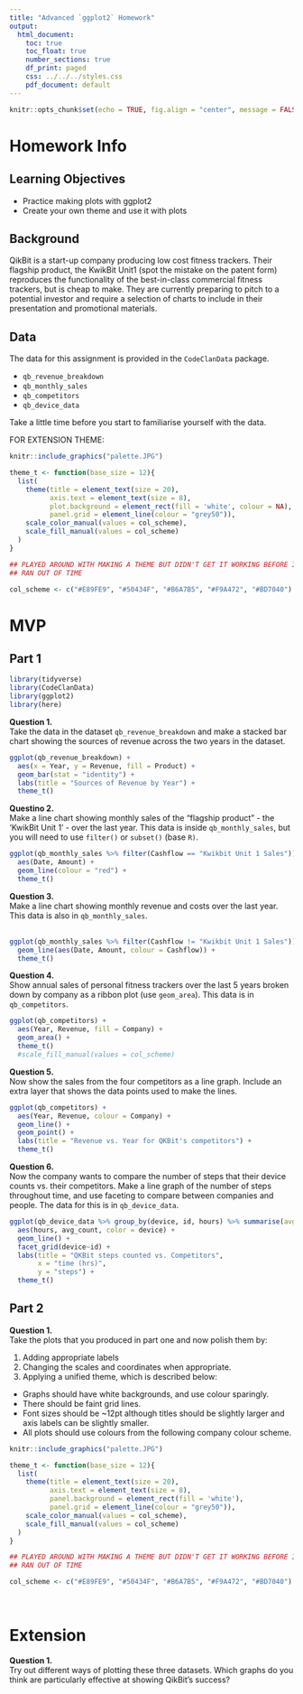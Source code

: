 ```yaml
---
title: "Advanced `ggplot2` Homework"
output:
  html_document:
    toc: true
    toc_float: true
    number_sections: true
    df_print: paged
    css: ../../../styles.css
    pdf_document: default
---
```

  
```r
knitr::opts_chunk$set(echo = TRUE, fig.align = "center", message = FALSE)
```

# Homework Info

## Learning Objectives<br>

* Practice making plots with ggplot2
* Create your own theme and use it with plots

## Background

QikBit is a start-up company producing low cost fitness trackers. Their flagship product, the KwikBit Unit1 (spot the mistake on the patent form) reproduces the functionality of the best-in-class commercial fitness trackers, but is cheap to make.  They are currently preparing to pitch to a potential investor and require a selection of charts to include in their presentation and promotional materials.

## Data

The data for this assignment is provided in the `CodeClanData` package.

* `qb_revenue_breakdown`
* `qb_monthly_sales`
* `qb_competitors`
* `qb_device_data`

Take a little time before you start to familiarise yourself with the data.

##############################
FOR EXTENSION THEME:

```r
knitr::include_graphics("palette.JPG")

theme_t <- function(base_size = 12){
  list(
    theme(title = element_text(size = 20),
          axis.text = element_text(size = 8),
          plot.background = element_rect(fill = 'white', colour = NA),
          panel.grid = element_line(colour = "grey50")),
    scale_color_manual(values = col_scheme),
    scale_fill_manual(values = col_scheme)
  )
}

## PLAYED AROUND WITH MAKING A THEME BUT DIDN'T GET IT WORKING BEFORE I
## RAN OUT OF TIME
```

```r
col_scheme <- c("#E89FE9", "#50434F", "#B6A7B5", "#F9A472", "#BD7040")
```
#################################


# MVP

## Part 1

```r
library(tidyverse)
library(CodeClanData)
library(ggplot2)
library(here)
```


**Question 1.**  
Take the data in the dataset `qb_revenue_breakdown` and make a stacked bar chart showing the sources of revenue across the two years in the dataset.
<br>

```r
ggplot(qb_revenue_breakdown) +
  aes(x = Year, y = Revenue, fill = Product) +
  geom_bar(stat = "identity") +
  labs(title = "Sources of Revenue by Year") +
  theme_t()
```

**Questino 2.**  
Make a line chart showing monthly sales of the "flagship product" - the 'KwikBit Unit 1' - over the last year. This data is inside `qb_monthly_sales`, but you will need to use `filter()` or `subset()` (base `R)`.
<br>

```r
ggplot(qb_monthly_sales %>% filter(Cashflow == "Kwikbit Unit 1 Sales")) +
  aes(Date, Amount) +
  geom_line(colour = "red") +
  theme_t()
```

**Question 3.**  
Make a line chart showing monthly revenue and costs over the last year. This data is also in `qb_monthly_sales`.						
<br>

```r
ggplot(qb_monthly_sales %>% filter(Cashflow != "Kwikbit Unit 1 Sales")) +
  geom_line(aes(Date, Amount, colour = Cashflow)) +
  theme_t()
```

**Question 4.**  
Show annual sales of personal fitness trackers over the last 5 years broken down by company as a ribbon plot (use `geom_area`). This data is in `qb_competitors`.
<br>

```r
ggplot(qb_competitors) +
  aes(Year, Revenue, fill = Company) +
  geom_area() +
  theme_t()
  #scale_fill_manual(values = col_scheme)
```

**Question 5.**  
Now show the sales from the four competitors as a line graph. Include an extra layer that shows the data points used to make the lines.
<br>

```r
ggplot(qb_competitors) +
  aes(Year, Revenue, colour = Company) +
  geom_line() +
  geom_point() +
  labs(title = "Revenue vs. Year for QKBit's competitors") +
  theme_t()
```

**Question 6.**  
Now the company wants to compare the number of steps that their device counts vs. their competitors. Make a line graph of the number of steps throughout time, and use faceting to compare between companies and people. The data for this is in `qb_device_data`.
<br>

```r
ggplot(qb_device_data %>% group_by(device, id, hours) %>% summarise(avg_count = mean(counts))) +
  aes(hours, avg_count, color = device) +
  geom_line() +
  facet_grid(device~id) +
  labs(title = "QKBit steps counted vs. Competitors",
       x = "time (hrs)",
       y = "steps") +
  theme_t()
```

## Part 2 

**Question 1.**  
Take the plots that you produced in part one and now polish them by:

1. Adding appropriate labels
2. Changing the scales and coordinates when appropriate.
3. Applying a unified theme, which is described below:
  * Graphs should have white backgrounds, and use colour sparingly.
  * There should be faint grid lines.
  * Font sizes should be ~12pt although titles should be slightly larger and axis labels can be slightly smaller. 
  * All plots should use colours from the following company colour scheme.

```r
knitr::include_graphics("palette.JPG")

theme_t <- function(base_size = 12){
  list(
    theme(title = element_text(size = 20),
          axis.text = element_text(size = 8),
          panel.background = element_rect(fill = 'white'),
          panel.grid = element_line(colour = "grey50")),
    scale_color_manual(values = col_scheme),
    scale_fill_manual(values = col_scheme)
  )
}

## PLAYED AROUND WITH MAKING A THEME BUT DIDN'T GET IT WORKING BEFORE I
## RAN OUT OF TIME
```

```r
col_scheme <- c("#E89FE9", "#50434F", "#B6A7B5", "#F9A472", "#BD7040")
```
<br>

# Extension

**Question 1.**  
Try out different ways of plotting these three datasets. Which graphs do you think are particularly effective at showing QikBit's success?
<br>
